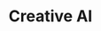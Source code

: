---
title: "Creative AI"
description: "csr vision steht für eine nachhaltige und hocheffektive Nutzung von künstlicher Intelligenz in Projekten, die sowohl höchsten kreativen als auch ethischen Ansprüchen gerecht wird. Dabei ist unser Leitmotiv stets Augmentierung und Effizienz, niemals der Ersatz menschlicher Intelligenz oder Kreativität."
---